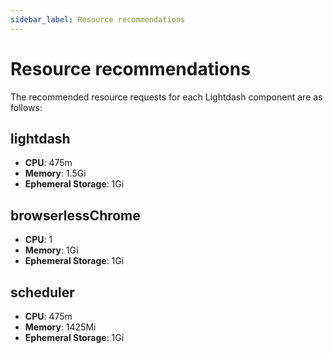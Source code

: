 ```yaml
---
sidebar_label: Resource recommendations
---
```


# Resource recommendations

The recommended resource requests for each Lightdash component are as follows:

## lightdash

- **CPU**: 475m
- **Memory**: 1.5Gi
- **Ephemeral Storage**: 1Gi

## browserlessChrome

- **CPU**: 1
- **Memory**: 1Gi
- **Ephemeral Storage**: 1Gi

## scheduler

- **CPU**: 475m
- **Memory**: 1425Mi
- **Ephemeral Storage**: 1Gi

